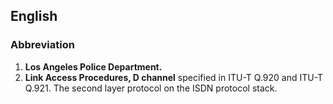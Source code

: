 ==English==
===Abbreviation===
#'''Los Angeles Police Department.'''
#'''Link Access Procedures, D channel''' specified in ITU-T Q.920 and ITU-T Q.921. The second layer protocol on the ISDN protocol stack.